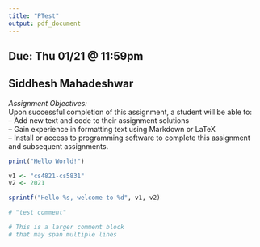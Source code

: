 ```yaml
---
title: "PTest"
output: pdf_document
---
```

## Due: Thu 01/21 @ 11:59pm
## Siddhesh Mahadeshwar

*Assignment Objectives:* \
Upon successful completion of this assignment, a student will be able to: \
  -- Add new text and code to their assignment solutions \
  -- Gain experience in formatting text using Markdown or LaTeX \
  -- Install or access to programming software to complete this assignment and subsequent assignments.


```r
print("Hello World!")

v1 <- "cs4821-cs5831"
v2 <- 2021

sprintf("Hello %s, welcome to %d", v1, v2)

```


```r
# "test comment"

# This is a larger comment block
# that may span multiple lines

```